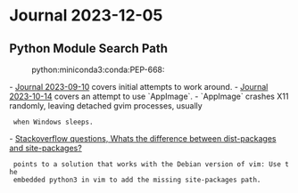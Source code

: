 = Journal 2023-12-05 =

== Python Module Search Path ==
:python:miniconda3:conda:PEP-668:

- [[2023-09-10|Journal 2023-09-10]] covers initial attempts to work around.
- [[2023-10-14|Journal 2023-10-14]] covers an attempt to use `AppImage`.
- `AppImage` crashes X11 randomly, leaving detached gvim processes, usually
  when Windows sleeps.
- [[https://stackoverflow.com/questions/9387928/whats-the-difference-between-dist-packages-and-site-packages|Stackoverflow questions, Whats the difference between dist-packages and site-packages?]]
  points to a solution that works with the Debian version of vim: Use the
  embedded python3 in vim to add the missing site-packages path.

{{{vim
if !has('nvim') && !empty($CONDA_PREFIX) && has('linux')
  let s:conda_env = '/miniconda3/envs/vim-python/lib/python3.11/site-packages'
  if isdirectory(expand("$LOCALAPPDATA" .. s:conda_env))
    let s:conda_env = expand("$LOCALAPPDATA" .. s:conda_env)
  elseif isdirectory(expand("$HOME" .. s:conda_env))
    let s:conda_env = expand("$HOME" .. s:conda_env)
  endif
  let s:conda_env = 'python3 site.addsitedir("' .. s:conda_env .. '")'
  python3 import site
  execute s:conda_env
endif
}}}
